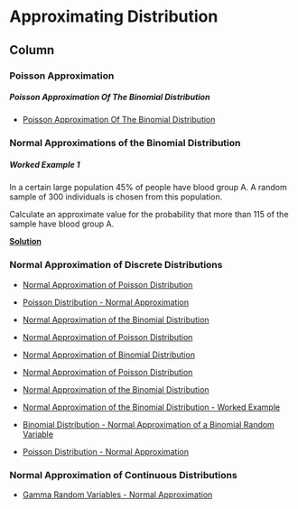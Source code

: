 
Approximating Distribution {data-navmenu="Advanced Topics"}
===========================================================

Column {.tabset}
-----------------------------------


### Poisson Approximation 

<h5> Poisson Approximation Of The Binomial Distribution</h5>

* <a href = "https://youtu.be/XnRT3cLoZ08/"> Poisson Approximation Of The Binomial Distribution </a>


### Normal Approximations of the Binomial Distribution

<h5> Worked Example 1</h5>
In a certain large population 45% of people have blood group A. 
A random sample of 300 individuals is chosen from this population.
<p>
Calculate an approximate value for the probability that more than 115 of the sample
have blood group A.
<p>
<a href="https://youtu.be/olxga5ArlSs"><strong>Solution</strong></a>

### Normal Approximation of Discrete Distributions

* <a href = "https://youtu.be/Zs9ZuOj_xK0/"> Normal Approximation of Poisson Distribution</a>
* <a href = "https://youtu.be/sFGd4LSGQ0U/"> Poisson Distribution - Normal Approximation</a>
* <a href = "https://youtu.be/-LNQylZnjW4/"> Normal Approximation of the Binomial Distribution</a>
* <a href = "https://www.youtube.com/watch?v=093X1SWd1cg">Normal Approximation of Poisson Distribution</a>



* <a href="https://youtu.be/E3PyT0SMmEs/">	Normal Approximation of Binomial Distribution	</a>	
* <a href="https://youtu.be/Zs9ZuOj_xK0/">	Normal Approximation of Poisson Distribution	</a>	
* <a href="https://youtu.be/-LNQylZnjW4/">	Normal Approximation of the Binomial Distribution	</a>	
* <a href="https://youtu.be/F_xpB6DOFoI/">	Normal Approximation of the Binomial Distribution - Worked Example	</a>	
* <a href="https://youtu.be/2Fhw7W44frY/">	Binomial Distribution - Normal Approximation of a Binomial Random Variable	</a>	
* <a href="https://youtu.be/sFGd4LSGQ0U/">	Poisson Distribution - Normal Approximation	</a>	




### Normal Approximation of Continuous Distributions

* <a href = "https://youtu.be/dh8gpsM7HpM/"> Gamma Random Variables - Normal Approximation</a>


